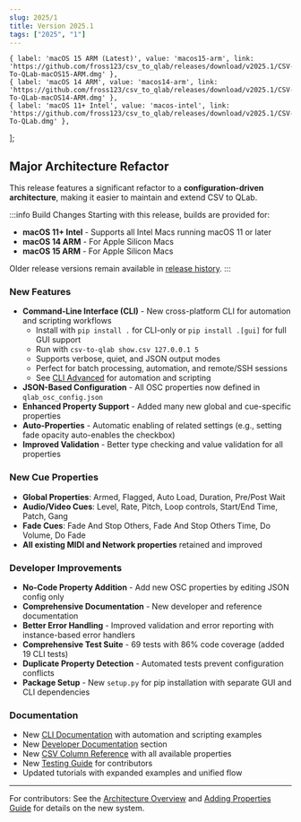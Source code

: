 ---
slug: 2025/1
title: Version 2025.1
tags: ["2025", "1"]
---


    { label: 'macOS 15 ARM (Latest)', value: 'macos15-arm', link: 'https://github.com/fross123/csv_to_qlab/releases/download/v2025.1/CSV-To-QLab-macOS15-ARM.dmg' },
    { label: 'macOS 14 ARM', value: 'macos14-arm', link: 'https://github.com/fross123/csv_to_qlab/releases/download/v2025.1/CSV-To-QLab-macOS14-ARM.dmg' },
    { label: 'macOS 11+ Intel', value: 'macos-intel', link: 'https://github.com/fross123/csv_to_qlab/releases/download/v2025.1/CSV-To-QLab.dmg' },
];

## Major Architecture Refactor

This release features a significant refactor to a **configuration-driven architecture**, making it easier to maintain and extend CSV to QLab.

:::info Build Changes
Starting with this release, builds are provided for:
- **macOS 11+ Intel** - Supports all Intel Macs running macOS 11 or later
- **macOS 14 ARM** - For Apple Silicon Macs
- **macOS 15 ARM** - For Apple Silicon Macs

Older release versions remain available in [release history](https://github.com/fross123/csv_to_qlab/releases).
:::

### New Features

- **Command-Line Interface (CLI)** - New cross-platform CLI for automation and scripting workflows
  - Install with `pip install .` for CLI-only or `pip install .[gui]` for full GUI support
  - Run with `csv-to-qlab show.csv 127.0.0.1 5`
  - Supports verbose, quiet, and JSON output modes
  - Perfect for batch processing, automation, and remote/SSH sessions
  - See [CLI Advanced](/docs/tutorial-basics/cli-advanced) for automation and scripting
- **JSON-Based Configuration** - All OSC properties now defined in `qlab_osc_config.json`
- **Enhanced Property Support** - Added many new global and cue-specific properties
- **Auto-Properties** - Automatic enabling of related settings (e.g., setting fade opacity auto-enables the checkbox)
- **Improved Validation** - Better type checking and value validation for all properties

### New Cue Properties

- **Global Properties**: Armed, Flagged, Auto Load, Duration, Pre/Post Wait
- **Audio/Video Cues**: Level, Rate, Pitch, Loop controls, Start/End Time, Patch, Gang
- **Fade Cues**: Fade And Stop Others, Fade And Stop Others Time, Do Volume, Do Fade
- **All existing MIDI and Network properties** retained and improved

### Developer Improvements

- **No-Code Property Addition** - Add new OSC properties by editing JSON config only
- **Comprehensive Documentation** - New developer and reference documentation
- **Better Error Handling** - Improved validation and error reporting with instance-based error handlers
- **Comprehensive Test Suite** - 69 tests with 86% code coverage (added 19 CLI tests)
- **Duplicate Property Detection** - Automated tests prevent configuration conflicts
- **Package Setup** - New `setup.py` for pip installation with separate GUI and CLI dependencies

### Documentation

- New [CLI Documentation](/docs/tutorial-basics/cli-advanced) with automation and scripting examples
- New [Developer Documentation](/docs/developer/architecture) section
- New [CSV Column Reference](/docs/reference/csv-columns) with all available properties
- New [Testing Guide](/docs/developer/testing) for contributors
- Updated tutorials with expanded examples and unified flow

<DropdownButton buttonClassName={buttonClassName} options={options} />

---

For contributors: See the [Architecture Overview](/docs/developer/architecture) and [Adding Properties Guide](/docs/developer/adding-properties) for details on the new system.
